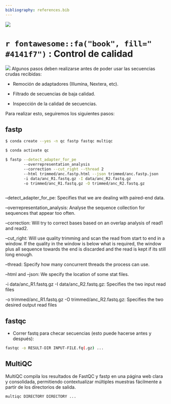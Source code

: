 ```yaml
---
bibliography: references.bib
---
```


![](img/foot.jpeg)

# `r fontawesome::fa("book", fill=" #4141f7")` : Control de calidad

```{=html}
<link href="
https://cdn.jsdelivr.net/npm/bootstrap-icons@1.11.1/font/bootstrap-icons.min.css
" rel="stylesheet">
```
![](img/Banner.jpg)
Algunos pasos deben realizarse antes de poder usar las secuencias crudas recibidas:


- Remoción de adaptadores (Illumina, Nextera, etc).

- Filtrado de secuencias de baja calidad.

- Inspección de la calidad de secuencias.



Para realizar esto, seguiremos los siguientes pasos:

## fastp

```bash
$ conda create --yes -n qc fastp fastqc multiqc

$ conda activate qc

$ fastp --detect_adapter_for_pe
        --overrepresentation_analysis
        --correction --cut_right --thread 2
        --html trimmed/anc.fastp.html --json trimmed/anc.fastp.json
        -i data/anc_R1.fastq.gz -I data/anc_R2.fastq.gz
        -o trimmed/anc_R1.fastq.gz -O trimmed/anc_R2.fastq.gz
        
```

--detect_adapter_for_pe: Specifies that we are dealing with paired-end data.

--overrepresentation_analysis: Analyse the sequence collection for sequences that appear too often.

--correction: Will try to correct bases based on an overlap analysis of read1 and read2.

--cut_right: Will use quality trimming and scan the read from start to end in a window. If the quality in the window is below what is required, the window plus all sequence towards the end is discarded and the read is kept if its still long enough.

--thread: Specify how many concurrent threads the process can use.

--html and --json: We specify the location of some stat files.

-i data/anc_R1.fastq.gz -I data/anc_R2.fastq.gz: Specifies the two input read files

-o trimmed/anc_R1.fastq.gz -O trimmed/anc_R2.fastq.gz: Specifies the two desired output read files


## fastqc

- Correr fastq para checar secuencias (esto puede hacerse antes y después):

```bash
fastqc -o RESULT-DIR INPUT-FILE.fq(.gz) ...
```


## MultiQC

MultiQC compila los resultados de FastQC y fastp en una página web clara y consolidada, permitiendo contextualizar múltiples muestras fácilmente a partir de los directorios de salida.

```bash
multiqc DIRECTORY DIRECTORY ...
```


